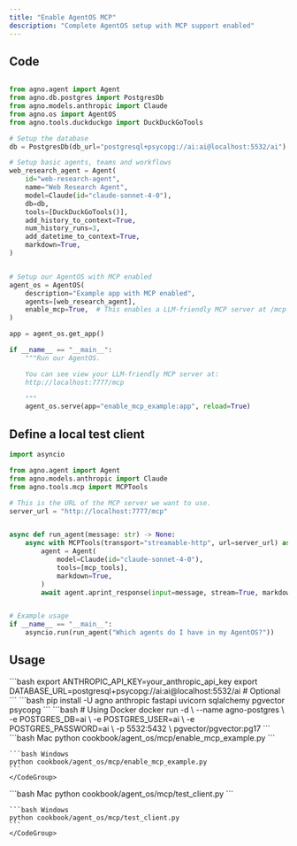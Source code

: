 ```yaml
---
title: "Enable AgentOS MCP"
description: "Complete AgentOS setup with MCP support enabled"
---
```


## Code

```python cookbook/agent_os/mcp/enable_mcp_example.py

from agno.agent import Agent
from agno.db.postgres import PostgresDb
from agno.models.anthropic import Claude
from agno.os import AgentOS
from agno.tools.duckduckgo import DuckDuckGoTools

# Setup the database
db = PostgresDb(db_url="postgresql+psycopg://ai:ai@localhost:5532/ai")

# Setup basic agents, teams and workflows
web_research_agent = Agent(
    id="web-research-agent",
    name="Web Research Agent",
    model=Claude(id="claude-sonnet-4-0"),
    db=db,
    tools=[DuckDuckGoTools()],
    add_history_to_context=True,
    num_history_runs=3,
    add_datetime_to_context=True,
    markdown=True,
)


# Setup our AgentOS with MCP enabled
agent_os = AgentOS(
    description="Example app with MCP enabled",
    agents=[web_research_agent],
    enable_mcp=True,  # This enables a LLM-friendly MCP server at /mcp
)

app = agent_os.get_app()

if __name__ == "__main__":
    """Run our AgentOS.

    You can see view your LLM-friendly MCP server at:
    http://localhost:7777/mcp

    """
    agent_os.serve(app="enable_mcp_example:app", reload=True)
```

## Define a local test client

```python test_client.py
import asyncio

from agno.agent import Agent
from agno.models.anthropic import Claude
from agno.tools.mcp import MCPTools

# This is the URL of the MCP server we want to use.
server_url = "http://localhost:7777/mcp"


async def run_agent(message: str) -> None:
    async with MCPTools(transport="streamable-http", url=server_url) as mcp_tools:
        agent = Agent(
            model=Claude(id="claude-sonnet-4-0"),
            tools=[mcp_tools],
            markdown=True,
        )
        await agent.aprint_response(input=message, stream=True, markdown=True)


# Example usage
if __name__ == "__main__":
    asyncio.run(run_agent("Which agents do I have in my AgentOS?"))
```

## Usage

<Steps>
  <Snippet file="create-venv-step.mdx" />

  <Step title="Set Environment Variables">
    ```bash
    export ANTHROPIC_API_KEY=your_anthropic_api_key
    export DATABASE_URL=postgresql+psycopg://ai:ai@localhost:5532/ai  # Optional
    ```
  </Step>

  <Step title="Install libraries">
    ```bash
    pip install -U agno anthropic fastapi uvicorn sqlalchemy pgvector psycopg
    ```
  </Step>

  <Step title="Setup PostgreSQL Database">
    ```bash
    # Using Docker
    docker run -d \
      --name agno-postgres \
      -e POSTGRES_DB=ai \
      -e POSTGRES_USER=ai \
      -e POSTGRES_PASSWORD=ai \
      -p 5532:5432 \
      pgvector/pgvector:pg17
    ```
  </Step>

  <Step title="Run Server">
    <CodeGroup>
    ```bash Mac
    python cookbook/agent_os/mcp/enable_mcp_example.py
    ```

    ```bash Windows
    python cookbook/agent_os/mcp/enable_mcp_example.py
    ```
    </CodeGroup>
  </Step>
  <Step title="Run Test Client">
    <CodeGroup>
    ```bash Mac
    python cookbook/agent_os/mcp/test_client.py
    ```

    ```bash Windows
    python cookbook/agent_os/mcp/test_client.py
    ```
    </CodeGroup>
  </Step>
</Steps>
